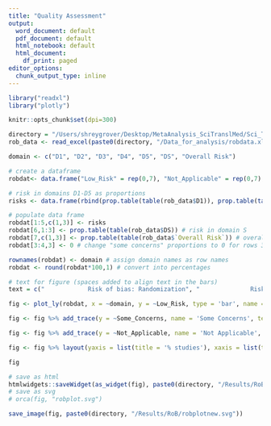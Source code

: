 ```yaml
---
title: "Quality Assessment"
output:
  word_document: default
  pdf_document: default
  html_notebook: default
  html_document:
    df_print: paged
editor_options:
  chunk_output_type: inline
---
```


```r
library("readxl")
library("plotly")
```

```r
knitr::opts_chunk$set(dpi=300)
```

```r

directory = "/Users/shreygrover/Desktop/MetaAnalysis_SciTranslMed/Sci_Transl_Med_Submission_2/Analysis/Scripts_Revised/Meta_Datafiles_2021"
rob_data <- read_excel(paste0(directory, "/Data_for_analysis/robdata.xlsx"))
```

```r
domain <- c("D1", "D2", "D3", "D4", "D5", "DS", "Overall Risk")

# create a dataframe
robdat<- data.frame("Low_Risk" = rep(0,7), "Not_Applicable" = rep(0,7), "Some_Concerns" = rep(0,7))

# risk in domains D1-D5 as proportions
risks <- data.frame(rbind(prop.table(table(rob_data$D1)), prop.table(table(rob_data$D2)), prop.table(table(rob_data$D3)), prop.table(table(rob_data$D4)), prop.table(table(rob_data$D5))))

# populate data frame
robdat[1:5,c(1,3)] <- risks
robdat[6,1:3] <- prop.table(table(rob_data$DS)) # risk in domain S
robdat[7,c(1,3)] <- prop.table(table(rob_data$`Overall Risk`)) # overall risk
robdat[3:4,3] <- 0 # change "some concerns" proportions to 0 for rows 3 and 4 (prop.table() function doesn't return a proportion of 0, so in case pf 100% "low risk" in the domain the output of the function will be only the proportion of 1 for "low risk" and it will be copied into both columns of the robdat. Change the other column to 0 manually if that's the case)

rownames(robdat) <- domain # assign domain names as row names
robdat <- round(robdat*100,1) # convert into percentages

# text for figure (spaces added to align text in the bars)      
text = c("            Risk of bias: Randomization", "              Risk of bias: Intervention", "                Risk of bias: Missing data", "                Risk of bias: Measurement", "               Risk of bias: Reporting", "Risk of bias: Period & Carryover" ,"          Risk of bias: Overall")

```

```r

fig <- plot_ly(robdat, x = ~domain, y = ~Low_Risk, type = 'bar', name = 'Low Risk', text = text, textposition = "inside", marker = list(color = 'rgba(102,189,99,0.9)'), opacity = 0.6, width = 600, height = 400)

fig <- fig %>% add_trace(y = ~Some_Concerns, name = 'Some Concerns', text = "", marker = list(color = 'rgba(254,196,79, 0.9)'))

fig <- fig %>% add_trace(y = ~Not_Applicable, name = 'Not Applicable', text = "", marker = list(color = 'rgba(189,189,189, 0.9)'))

fig <- fig %>% layout(yaxis = list(title = '% studies'), xaxis = list(title = ''), barmode = 'stack', title = '', uniformtext=list(minsize=14, mode='show'))

fig

# save as html 
htmlwidgets::saveWidget(as_widget(fig), paste0(directory, "/Results/RoB/robplotnew.html"))
# save as svg
# orca(fig, "robplot.svg")

save_image(fig, paste0(directory, "/Results/RoB/robplotnew.svg"))
```


